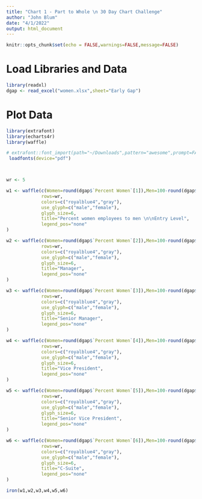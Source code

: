 ```yaml
---
title: "Chart 1 - Part to Whole \n 30 Day Chart Challenge"
author: "John Blum"
date: "4/1/2022"
output: html_document
---
```


```r
knitr::opts_chunk$set(echo = FALSE,warnings=FALSE,message=FALSE)
```

# Load Libraries and Data
```r

library(readxl)
dgap <- read_excel("women.xlsx",sheet="Early Gap")
```


# Plot Data
```r
library(extrafont)
library(echarts4r)
library(waffle)

# extrafont::font_import(path="~/Downloads",pattern="awesome",prompt=FALSE)
 loadfonts(device="pdf")



wr <- 5

w1 <- waffle(c(Women=round(dgap$`Percent Women`[1]),Men=100-round(dgap$`Percent Women`[1])),
             rows=wr,
             colors=c("royalblue4","gray"),
             use_glyph=c("male","female"),
             glyph_size=6,
             title="Percent women employees to men \n\nEntry Level",
             legend_pos="none"
)

w2 <- waffle(c(Women=round(dgap$`Percent Women`[2]),Men=100-round(dgap$`Percent Women`[2])),
             rows=wr,
             colors=c("royalblue4","gray"),
             use_glyph=c("male","female"),
             glyph_size=6,
             title="Manager",
             legend_pos="none"
)

w3 <- waffle(c(Women=round(dgap$`Percent Women`[3]),Men=100-round(dgap$`Percent Women`[3])),
             rows=wr,
             colors=c("royalblue4","gray"),
             use_glyph=c("male","female"),
             glyph_size=6,
             title="Senior Manager",
             legend_pos="none"
)

w4 <- waffle(c(Women=round(dgap$`Percent Women`[4]),Men=100-round(dgap$`Percent Women`[4])),
             rows=wr,
             colors=c("royalblue4","gray"),
             use_glyph=c("male","female"),
             glyph_size=6,
             title="Vice President",
             legend_pos="none"
)

w5 <- waffle(c(Women=round(dgap$`Percent Women`[5]),Men=100-round(dgap$`Percent Women`[5])),
             rows=wr,
             colors=c("royalblue4","gray"),
             use_glyph=c("male","female"),
             glyph_size=6,
             title="Senior Vice President",
             legend_pos="none"
)

w6 <- waffle(c(Women=round(dgap$`Percent Women`[6]),Men=100-round(dgap$`Percent Women`[6])),
             rows=wr,
             colors=c("royalblue4","gray"),
             use_glyph=c("male","female"),
             glyph_size=6,
             title="C-Suite",
             legend_pos="none"
)

iron(w1,w2,w3,w4,w5,w6)
```

